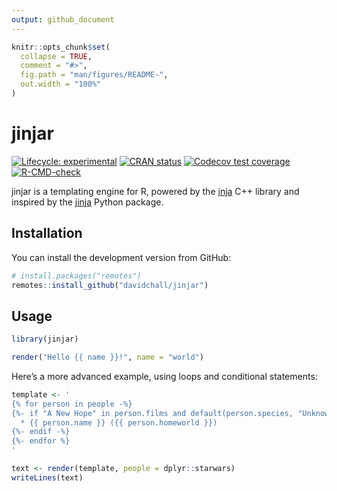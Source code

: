 ```yaml
---
output: github_document
---
```


<!-- README.md is generated from README.Rmd. Please edit that file -->

```r
knitr::opts_chunk$set(
  collapse = TRUE,
  comment = "#>",
  fig.path = "man/figures/README-",
  out.width = "100%"
)
```

# jinjar

<!-- badges: start -->
[![Lifecycle: experimental](https://img.shields.io/badge/lifecycle-experimental-orange.svg)](https://lifecycle.r-lib.org/articles/stages.html#experimental)
[![CRAN status](https://www.r-pkg.org/badges/version/jinjar)](https://CRAN.R-project.org/package=jinjar)
[![Codecov test coverage](https://codecov.io/gh/davidchall/jinjar/branch/master/graph/badge.svg)](https://codecov.io/gh/davidchall/jinjar?branch=master)
[![R-CMD-check](https://github.com/davidchall/jinjar/workflows/R-CMD-check/badge.svg)](https://github.com/davidchall/jinjar/actions)
<!-- badges: end -->

jinjar is a templating engine for R, powered by the [inja](https://github.com/pantor/inja) C++ library and inspired by the [jinja](https://jinja.palletsprojects.com/) Python package.

## Installation

You can install the development version from GitHub:

``` r
# install.packages("remotes")
remotes::install_github("davidchall/jinjar")
```

## Usage

```r
library(jinjar)

render("Hello {{ name }}!", name = "world")
```

Here's a more advanced example, using loops and conditional statements:

```r
template <- '
{% for person in people -%}
{%- if "A New Hope" in person.films and default(person.species, "Unknown") == "Human" -%}
  * {{ person.name }} ({{ person.homeworld }})
{%- endif -%}
{%- endfor %}
'

text <- render(template, people = dplyr::starwars)
writeLines(text)
```

